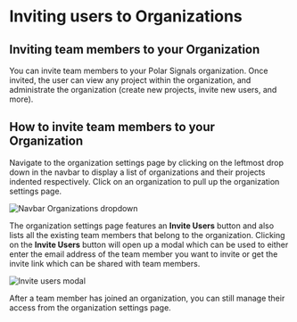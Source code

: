 # Inviting users to Organizations

## Inviting team members to your Organization

You can invite team members to your Polar Signals organization. Once invited, the user can view any project within the organization, and administrate the organization (create new projects, invite new users, and more).

## How to invite team members to your Organization

Navigate to the organization settings page by clicking on the leftmost drop down in the navbar to display a list of organizations and their projects indented respectively. Click on an organization to pull up the organization settings page.

<BrowserWindow>

![Navbar Organizations dropdown](/img/organization-dropdown.png)

</BrowserWindow>

The organization settings page features an **Invite Users** button and also lists all the existing team members that belong to the organization. Clicking on the **Invite Users** button will open up a modal which can be used to either enter the email address of the team member you want to invite or get the invite link which can be shared with team members.

<BrowserWindow>

![Invite users modal](/img/invite-users-modal.png)

</BrowserWindow>

After a team member has joined an organization, you can still manage their access from the organization settings page.
